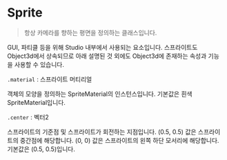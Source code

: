 # Sprite

> 항상 카메라를 향하는 평면을 정의하는 클래스입니다.

GUI, 파티클 등을 위해 Studio 내부에서 사용되는 요소입니다. 스프라이트도 Object3d에서 상속되므로 아래 설명된 것 외에도 Object3d에 존재하는 속성과 기능을 사용할 수 있습니다.

`.material` : 스프라이트 머티리얼

객체의 모양을 정의하는 SpriteMaterial의 인스턴스입니다. 기본값은 흰색 SpriteMaterial입니다.

`.center` : 벡터2

스프라이트의 기준점 및 스프라이트가 회전하는 지점입니다. (0.5, 0.5) 값은 스프라이트의 중간점에 해당합니다. (0, 0) 값은 스프라이트의 왼쪽 하단 모서리에 해당합니다. 기본값은 (0.5, 0.5)입니다.
